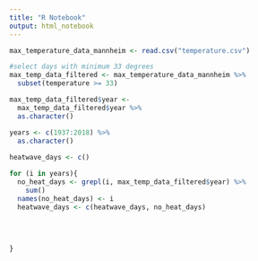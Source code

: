 ```yaml
---
title: "R Notebook"
output: html_notebook
---
```


```r
max_temperature_data_mannheim <- read.csv("temperature.csv")

#select days with minimum 33 degrees
max_temp_data_filtered <- max_temperature_data_mannheim %>% 
  subset(temperature >= 33) 

max_temp_data_filtered$year <- 
  max_temp_data_filtered$year %>% 
  as.character()

years <- c(1937:2018) %>%
  as.character()
  
heatwave_days <- c()

for (i in years){
  no_heat_days <- grepl(i, max_temp_data_filtered$year) %>%
    sum()
  names(no_heat_days) <- i
  heatwave_days <- c(heatwave_days, no_heat_days)
  
  
  
  
}

```

